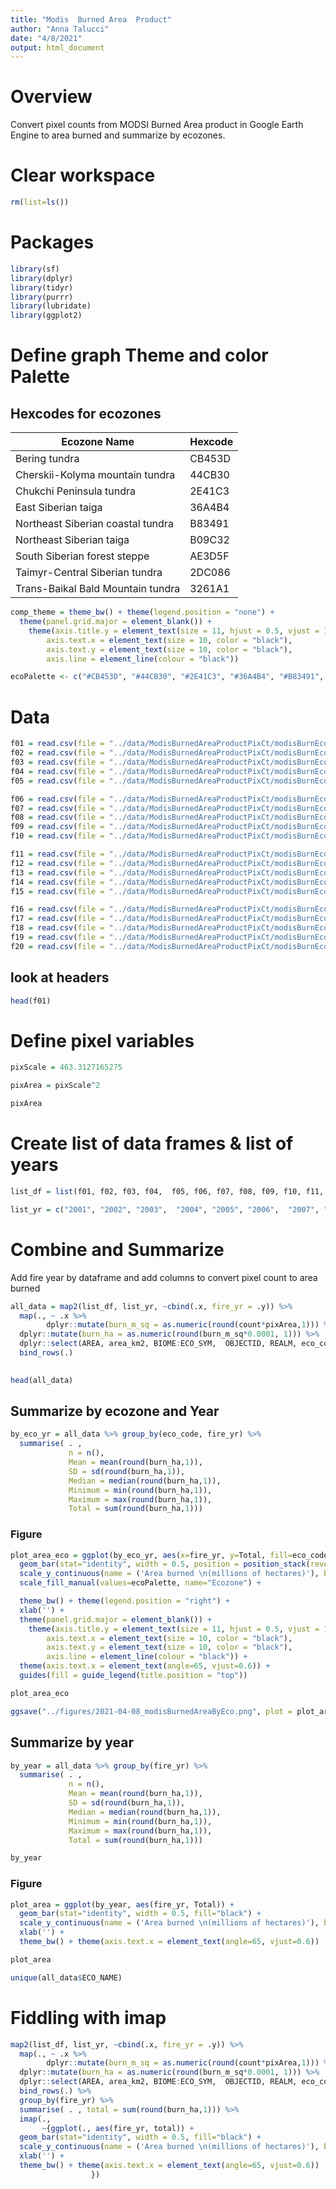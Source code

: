 ```yaml
---
title: "Modis  Burned Area  Product"
author: "Anna Talucci"
date: "4/8/2021"
output: html_document
---
```


# Overview
Convert pixel counts from MODSI Burned Area product in Google Earth Engine to area burned and summarize by ecozones. 


# Clear workspace

```r
rm(list=ls()) 
```

# Packages

```r
library(sf)
library(dplyr)
library(tidyr)
library(purrr)
library(lubridate)
library(ggplot2)
```


# Define graph Theme and color Palette 

## Hexcodes for ecozones
Ecozone Name                       |  Hexcode
-----------------------------------|--------------- 
Bering tundra                      |  CB453D
Cherskii-Kolyma mountain tundra    |  44CB30
Chukchi Peninsula tundra           |  2E41C3
East Siberian taiga                |  36A4B4
Northeast Siberian coastal tundra  |  B83491
Northeast Siberian taiga           |  B09C32    
South Siberian forest steppe       |  AE3D5F
Taimyr-Central Siberian tundra     |  2DC086
Trans-Baikal Bald Mountain tundra  |  3261A1

```r
comp_theme = theme_bw() + theme(legend.position = "none") +  
  theme(panel.grid.major = element_blank()) +
    theme(axis.title.y = element_text(size = 11, hjust = 0.5, vjust = 1.1),
        axis.text.x = element_text(size = 10, color = "black"),
        axis.text.y = element_text(size = 10, color = "black"),
        axis.line = element_line(colour = "black"))
```

```r
ecoPalette <- c("#CB453D", "#44CB30", "#2E41C3", "#36A4B4", "#B83491", "#B09C32", "#AE3D5F", "#2DC086", "3261A1")
```

# Data
```r
f01 = read.csv(file = "../data/ModisBurnedAreaProductPixCt/modisBurnEco_2001.csv")
f02 = read.csv(file = "../data/ModisBurnedAreaProductPixCt/modisBurnEco_2002.csv")
f03 = read.csv(file = "../data/ModisBurnedAreaProductPixCt/modisBurnEco_2003.csv")
f04 = read.csv(file = "../data/ModisBurnedAreaProductPixCt/modisBurnEco_2004.csv")
f05 = read.csv(file = "../data/ModisBurnedAreaProductPixCt/modisBurnEco_2005.csv")
```

```r
f06 = read.csv(file = "../data/ModisBurnedAreaProductPixCt/modisBurnEco_2006.csv")
f07 = read.csv(file = "../data/ModisBurnedAreaProductPixCt/modisBurnEco_2007.csv")
f08 = read.csv(file = "../data/ModisBurnedAreaProductPixCt/modisBurnEco_2008.csv")
f09 = read.csv(file = "../data/ModisBurnedAreaProductPixCt/modisBurnEco_2009.csv")
f10 = read.csv(file = "../data/ModisBurnedAreaProductPixCt/modisBurnEco_2010.csv")
```

```r
f11 = read.csv(file = "../data/ModisBurnedAreaProductPixCt/modisBurnEco_2011.csv")
f12 = read.csv(file = "../data/ModisBurnedAreaProductPixCt/modisBurnEco_2012.csv")
f13 = read.csv(file = "../data/ModisBurnedAreaProductPixCt/modisBurnEco_2013.csv")
f14 = read.csv(file = "../data/ModisBurnedAreaProductPixCt/modisBurnEco_2014.csv")
f15 = read.csv(file = "../data/ModisBurnedAreaProductPixCt/modisBurnEco_2015.csv")
```

```r
f16 = read.csv(file = "../data/ModisBurnedAreaProductPixCt/modisBurnEco_2016.csv")
f17 = read.csv(file = "../data/ModisBurnedAreaProductPixCt/modisBurnEco_2017.csv")
f18 = read.csv(file = "../data/ModisBurnedAreaProductPixCt/modisBurnEco_2018.csv")
f19 = read.csv(file = "../data/ModisBurnedAreaProductPixCt/modisBurnEco_2019.csv")
f20 = read.csv(file = "../data/ModisBurnedAreaProductPixCt/modisBurnEco_2020.csv")
```

## look at headers
```r
head(f01)
```

# Define pixel variables 

```r
pixScale = 463.3127165275

pixArea = pixScale^2

pixArea
```


# Create list of data frames & list of years
```r
list_df = list(f01, f02, f03, f04,  f05, f06, f07, f08, f09, f10, f11, f12, f13, f14, f15, f16, f17, f18, f19, f20)

list_yr = c("2001", "2002", "2003",  "2004", "2005", "2006",  "2007", "2008", "2009", "2010", "2011", "2012", "2013", "2014",  "2015",  "2016", "2017", "2018", "2019", "2020")
```


# Combine and Summarize
Add fire year by dataframe and add columns to convert pixel count to area burned
```r
all_data = map2(list_df, list_yr, ~cbind(.x, fire_yr = .y)) %>% 
  map(., ~ .x %>% 
        dplyr::mutate(burn_m_sq = as.numeric(round(count*pixArea,1))) %>% 
  dplyr::mutate(burn_ha = as.numeric(round(burn_m_sq*0.0001, 1))) %>% 
  dplyr::select(AREA, area_km2, BIOME:ECO_SYM,  OBJECTID, REALM, eco_code, count, burn_m_sq, burn_ha, fire_yr)) %>%
  bind_rows(.) 
  
```
```r
head(all_data)
```

## Summarize by ecozone and Year
```r
by_eco_yr = all_data %>% group_by(eco_code, fire_yr) %>% 
  summarise( . ,
             n = n(),
             Mean = mean(round(burn_ha,1)),
             SD = sd(round(burn_ha,1)),
             Median = median(round(burn_ha,1)),
             Minimum = min(round(burn_ha,1)),
             Maximum = max(round(burn_ha,1)),
             Total = sum(round(burn_ha,1)))
```

### Figure
```r
plot_area_eco = ggplot(by_eco_yr, aes(x=fire_yr, y=Total, fill=eco_code)) +
  geom_bar(stat="identity", width = 0.5, position = position_stack(reverse = FALSE)) +
  scale_y_continuous(name = ('Area burned \n(millions of hectares)'), breaks=c(0, 2000000, 4000000, 6000000, 8000000, 10000000), labels = c(0, 2, 4, 6, 8, 10)) +
  scale_fill_manual(values=ecoPalette, name="Ecozone") +

  theme_bw() + theme(legend.position = "right") + 
  xlab('') +
  theme(panel.grid.major = element_blank()) +
    theme(axis.title.y = element_text(size = 11, hjust = 0.5, vjust = 1.1),
        axis.text.x = element_text(size = 10, color = "black"),
        axis.text.y = element_text(size = 10, color = "black"),
        axis.line = element_line(colour = "black")) +
  theme(axis.text.x = element_text(angle=65, vjust=0.6)) +
  guides(fill = guide_legend(title.position = "top"))

plot_area_eco
```
```r
ggsave("../figures/2021-04-08_modisBurnedAreaByEco.png", plot = plot_area_eco, width = 6, height = 4, units = c("in"), dpi=600 )
```

## Summarize by year
```r
by_year = all_data %>% group_by(fire_yr) %>% 
  summarise( . ,
             n = n(),
             Mean = mean(round(burn_ha,1)),
             SD = sd(round(burn_ha,1)),
             Median = median(round(burn_ha,1)),
             Minimum = min(round(burn_ha,1)),
             Maximum = max(round(burn_ha,1)),
             Total = sum(round(burn_ha,1)))

by_year
```

### Figure

```r
plot_area = ggplot(by_year, aes(fire_yr, Total)) +
  geom_bar(stat="identity", width = 0.5, fill="black") +
  scale_y_continuous(name = ('Area burned \n(millions of hectares)'), breaks=c(0, 2000000, 4000000, 6000000, 8000000, 10000000), labels = c(0, 2, 4, 6, 8, 10)) +
  xlab('') +
  theme_bw() + theme(axis.text.x = element_text(angle=65, vjust=0.6)) 

plot_area
```

```r
unique(all_data$ECO_NAME)
```

# Fiddling with imap
```r
map2(list_df, list_yr, ~cbind(.x, fire_yr = .y)) %>% 
  map(., ~ .x %>% 
        dplyr::mutate(burn_m_sq = as.numeric(round(count*pixArea,1))) %>% 
  dplyr::mutate(burn_ha = as.numeric(round(burn_m_sq*0.0001, 1))) %>% 
  dplyr::select(AREA, area_km2, BIOME:ECO_SYM,  OBJECTID, REALM, eco_code, count, burn_m_sq, burn_ha, fire_yr)) %>%
  bind_rows(.) %>%
  group_by(fire_yr) %>% 
  summarise( . , total = sum(round(burn_ha,1))) %>%
  imap(.,
       ~{ggplot(., aes(fire_yr, total)) +
  geom_bar(stat="identity", width = 0.5, fill="black") +
  scale_y_continuous(name = ('Area burned \n(millions of hectares)'), breaks=c(0, 2000000, 4000000, 6000000, 8000000, 10000000), labels = c(0, 2, 4, 6, 8, 10)) +
  xlab('') +
  theme_bw() + theme(axis.text.x = element_text(angle=65, vjust=0.6)) 
                  })
  
```